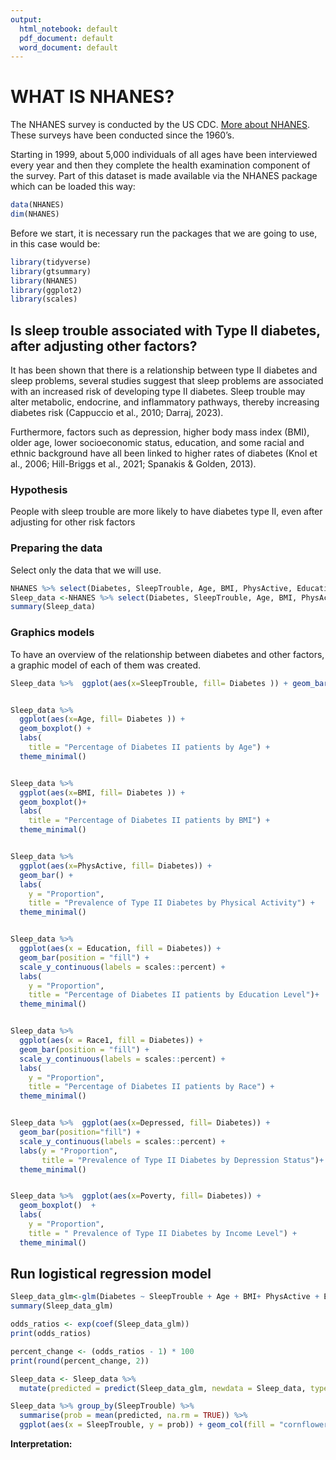 ---
output:
  html_notebook: default
  pdf_document: default
  word_document: default
---
# WHAT IS NHANES?

The NHANES survey is conducted by the US CDC. [More about NHANES](https://www.cdc.gov/nchs/nhanes/about/index.html). These surveys have been conducted since the 1960’s.

Starting in 1999, about 5,000 individuals of all ages have been interviewed every year and then they complete the health examination component of the survey. Part of this dataset is made available via the NHANES package which can be loaded this way:

```{r}
data(NHANES) 
dim(NHANES)

```
Before we start, it is necessary run the packages that we are going to use, in this case would be: 

```{r setup}
library(tidyverse)
library(gtsummary)
library(NHANES)
library(ggplot2)
library(scales)
```


## **Is sleep trouble associated with Type II diabetes, after adjusting other factors?**

It has been shown that there is a relationship between type II diabetes and sleep problems, several studies suggest that sleep problems are associated with an increased risk of developing type II diabetes. Sleep trouble may alter metabolic, endocrine, and inflammatory pathways, thereby increasing diabetes risk (Cappuccio et al., 2010; Darraj, 2023).

Furthermore, factors such as depression, higher body mass index (BMI), older age, lower socioeconomic status, education, and some racial and ethnic background have all been linked to higher rates of diabetes (Knol et al., 2006; Hill-Briggs et al., 2021; Spanakis & Golden, 2013). 

### Hypothesis

People with sleep trouble are more likely to have diabetes type II, even after adjusting for other risk factors

### Preparing the data

Select only the data that we will use.

```{r}
NHANES %>% select(Diabetes, SleepTrouble, Age, BMI, PhysActive, Education, Race1, Depressed, Poverty)
Sleep_data <-NHANES %>% select(Diabetes, SleepTrouble, Age, BMI, PhysActive, Education, Race1, Depressed, Poverty) %>% filter(!is.na(Diabetes),!is.na(SleepTrouble), !is.na(Age), !is.na(Education), !is.na(Race1),  !is.na(Depressed), !is.na(Poverty))
summary(Sleep_data)

```

### Graphics models

To have an overview of the relationship between diabetes and other factors, a graphic model of each of them was created.

```{r Graphics}
Sleep_data %>%  ggplot(aes(x=SleepTrouble, fill= Diabetes )) + geom_bar(position="fill") + scale_y_continuous(labels = scales::percent) + labs(y = "Proportion", title = "Prevalence of Type II Diabetes by Sleep Trouble")


Sleep_data %>%  
  ggplot(aes(x=Age, fill= Diabetes )) + 
  geom_boxplot() + 
  labs(
    title = "Percentage of Diabetes II patients by Age") +
  theme_minimal()


Sleep_data %>%  
  ggplot(aes(x=BMI, fill= Diabetes )) + 
  geom_boxplot()+ 
  labs( 
    title = "Percentage of Diabetes II patients by BMI") +
  theme_minimal()


Sleep_data %>%  
  ggplot(aes(x=PhysActive, fill= Diabetes)) + 
  geom_bar() + 
  labs(
    y = "Proportion", 
    title = "Prevalence of Type II Diabetes by Physical Activity") +
  theme_minimal()


Sleep_data %>% 
  ggplot(aes(x = Education, fill = Diabetes)) + 
  geom_bar(position = "fill") + 
  scale_y_continuous(labels = scales::percent) + 
  labs(
    y = "Proportion", 
    title = "Percentage of Diabetes II patients by Education Level")+
  theme_minimal()


Sleep_data %>% 
  ggplot(aes(x = Race1, fill = Diabetes)) + 
  geom_bar(position = "fill") + 
  scale_y_continuous(labels = scales::percent) + 
  labs(
    y = "Proportion", 
    title = "Percentage of Diabetes II patients by Race") +
  theme_minimal()


Sleep_data %>%  ggplot(aes(x=Depressed, fill= Diabetes)) + 
  geom_bar(position="fill") + 
  scale_y_continuous(labels = scales::percent) + 
  labs(y = "Proportion", 
       title = "Prevalence of Type II Diabetes by Depression Status")+
  theme_minimal()


Sleep_data %>%  ggplot(aes(x=Poverty, fill= Diabetes)) + 
  geom_boxplot()  + 
  labs(
    y = "Proportion", 
    title = " Prevalence of Type II Diabetes by Income Level") +
  theme_minimal()
```

## Run logistical regression model


```{r}
Sleep_data_glm<-glm(Diabetes ~ SleepTrouble + Age + BMI+ PhysActive + Education + Race1 + Depressed + Poverty, data= Sleep_data, family = binomial(link = "logit"))
summary(Sleep_data_glm)


```
```{r}
odds_ratios <- exp(coef(Sleep_data_glm))
print(odds_ratios)
```
```{r}
percent_change <- (odds_ratios - 1) * 100
print(round(percent_change, 2))
```

```{r}
Sleep_data <- Sleep_data %>%
  mutate(predicted = predict(Sleep_data_glm, newdata = Sleep_data, type = "response"))

```

```{r}
Sleep_data %>% group_by(SleepTrouble) %>%
  summarise(prob = mean(predicted, na.rm = TRUE)) %>%
  ggplot(aes(x = SleepTrouble, y = prob)) + geom_col(fill = "cornflowerblue") + labs(y = "Predicted Probability", title = "Estimated Probability of Type II Diabetes by Sleep Trouble") + theme_minimal()
```



**Interpretation:**





